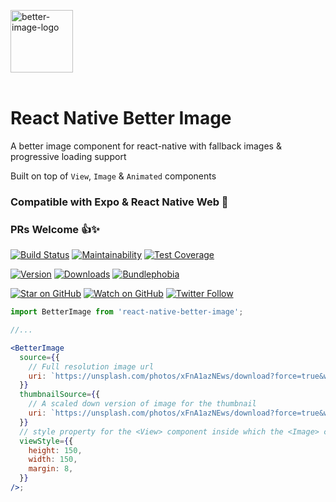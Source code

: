 
<Meta title="Intro/Getting Started" />

<img
  src="https://github.com/react-native-toolkit/react-native-better-image/raw/master/assets/logo.png"
  alt="better-image-logo"
  height="100px"
  width="100px"
/>
<br />
<br />

# React Native Better Image

A better image component for react-native with fallback images & progressive loading support

Built on top of `View`, `Image` & `Animated` components

### Compatible with Expo & React Native Web 🚀

### PRs Welcome 👍✨

[![Build Status][build-badge]][build]
[![Maintainability][maintainability-badge]][maintainability-url]
[![Test Coverage][coverage-badge]][coverage-url]

[![Version][version-badge]][package]
[![Downloads][downloads-badge]][npmtrends]
[![Bundlephobia][bundle-phobia-badge]][bundle-phobia]

[![Star on GitHub][github-star-badge]][github-star]
[![Watch on GitHub][github-watch-badge]][github-watch]
[![Twitter Follow][twitter-badge]][twitter]

<div style={{ display: 'flex', flexDirection: 'row' }}>
  <BetterImage
    source={{
      uri: `https://unsplash.com/photos/LcDpX2mYzoo/download?force=true&w=2400&bust=${Math.random()}`,
    }}
    thumbnailSource={{
      uri: `https://unsplash.com/photos/LcDpX2mYzoo/download?force=true&w=24&bust=${Math.random()}`,
    }}
    viewStyle={{
      height: 150,
      width: 150,
      margin: 8,
    }}
  />
  <BetterImage
    source={{
      uri: `https://unsplash.com/photos/xFnA1azNEws/download?force=true&w=2400&bust=${Math.random()}`,
    }}
    thumbnailSource={{
      uri: `https://unsplash.com/photos/xFnA1azNEws/download?force=true&w=24&bust=${Math.random()}`,
    }}
    viewStyle={{
      height: 150,
      width: 150,
      margin: 8,
    }}
  />
  <BetterImage
    source={{
      uri: `https://unsplash.com/photos/DmKMw1Rg2MY/download?force=true&w=2400&bust=${Math.random()}`,
    }}
    thumbnailSource={{
      uri: `https://unsplash.com/photos/DmKMw1Rg2MY/download?force=true&w=24&bust=${Math.random()}`,
    }}
    viewStyle={{
      height: 150,
      width: 150,
      margin: 8,
    }}
  />
</div>

```jsx
import BetterImage from 'react-native-better-image';

//...

<BetterImage
  source={{
    // Full resolution image url
    uri: `https://unsplash.com/photos/xFnA1azNEws/download?force=true&w=2400`,
  }}
  thumbnailSource={{
    // A scaled down version of image for the thumbnail
    uri: `https://unsplash.com/photos/xFnA1azNEws/download?force=true&w=24`,
  }}
  // style property for the <View> component inside which the <Image> component is implemented
  viewStyle={{
    height: 150,
    width: 150,
    margin: 8,
  }}
/>;
```

[build]: https://github.com/react-native-toolkit/react-native-better-image/actions
[build-badge]: https://github.com/react-native-toolkit/react-native-better-image/workflows/build/badge.svg
[coverage-badge]: https://api.codeclimate.com/v1/badges/acf5243d130542dde7c9/test_coverage
[coverage-url]: https://codeclimate.com/github/react-native-toolkit/react-native-better-image/test_coverage
[maintainability-badge]: https://api.codeclimate.com/v1/badges/acf5243d130542dde7c9/maintainability
[maintainability-url]: https://codeclimate.com/github/react-native-toolkit/react-native-better-image/maintainability
[bundle-phobia-badge]: https://badgen.net/bundlephobia/minzip/react-native-better-image
[bundle-phobia]: https://bundlephobia.com/result?p=react-native-better-image
[downloads-badge]: https://img.shields.io/npm/dm/react-native-better-image.svg?style=flat-square
[npmtrends]: http://www.npmtrends.com/react-native-better-image
[package]: https://www.npmjs.com/package/react-native-better-image
[version-badge]: https://img.shields.io/npm/v/react-native-better-image.svg?style=flat-square
[twitter]: https://twitter.com/dani_akash_
[twitter-badge]: https://img.shields.io/twitter/follow/dani_akash_?style=social
[github-watch-badge]: https://img.shields.io/github/watchers/react-native-toolkit/react-native-better-image.svg?style=social
[github-watch]: https://github.com/react-native-toolkit/react-native-better-image/watchers
[github-star-badge]: https://img.shields.io/github/stars/react-native-toolkit/react-native-better-image.svg?style=social
[github-star]: https://github.com/react-native-toolkit/react-native-better-image/stargazers
